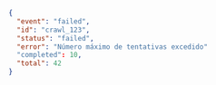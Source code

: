 ```json
{
  "event": "failed",
  "id": "crawl_123",
  "status": "failed",
  "error": "Número máximo de tentativas excedido"
  "completed": 10,
  "total": 42
}
```
